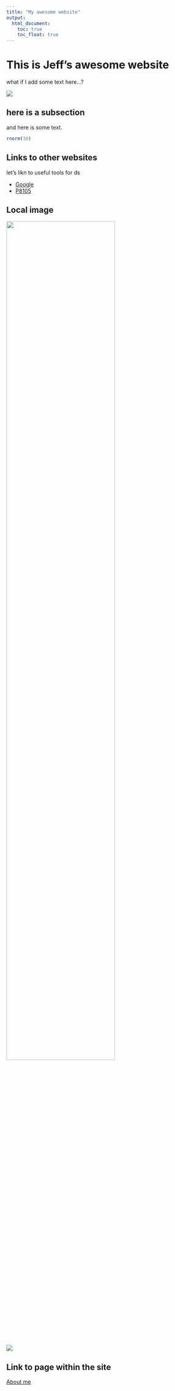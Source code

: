 ```yaml
---
title: "My awesome website"
output: 
  html_document:
    toc: true
    toc_float: true
---
```


# This is Jeff's awesome website

what if I add some text here...?

![](https://media.giphy.com/media/drXGoW1iudhKw/giphy.gif)


## here is a subsection

and here is some text.

```r
rnorm(10)
```

## Links to other websites

let's likn to useful tools for ds

* [Google](http://www.google.com)
* [P8105](http://p8105.com)

## Local image

<img src="image/123.jpg" style="width:75%">

![](image/123.jpg)

## Link to page within the site

[About me](about_me.html)





